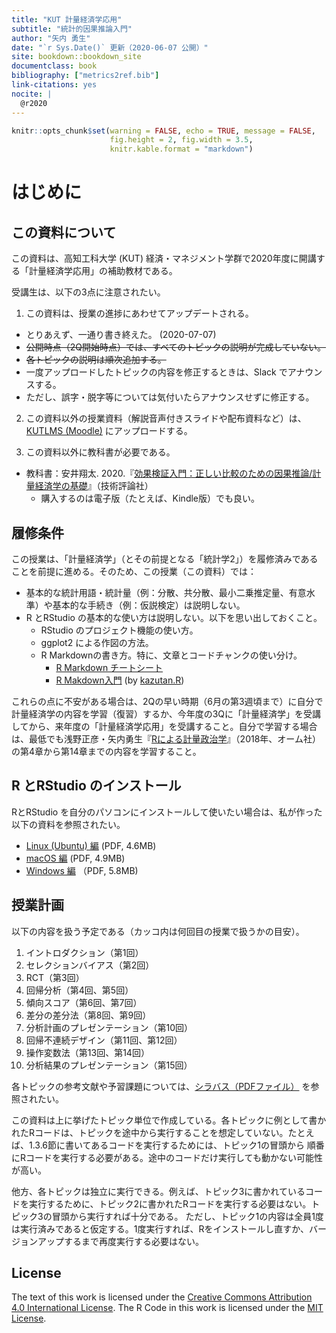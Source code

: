 ```yaml
---
title: "KUT 計量経済学応用"
subtitle: "統計的因果推論入門"
author: "矢内 勇生"
date: "`r Sys.Date()` 更新（2020-06-07 公開）"
site: bookdown::bookdown_site
documentclass: book
bibliography: ["metrics2ref.bib"]
link-citations: yes
nocite: |
  @r2020
---
```


```r
knitr::opts_chunk$set(warning = FALSE, echo = TRUE, message = FALSE, 
                      fig.height = 2, fig.width = 3.5,
                      knitr.kable.format = "markdown")
```


# はじめに {-}

## この資料について

この資料は、高知工科大学 (KUT) 経済・マネジメント学群で2020年度に開講する「計量経済学応用」の補助教材である。

受講生は、以下の3点に注意されたい。

1. この資料は、授業の進捗にあわせてアップデートされる。
  - とりあえず、一通り書き終えた。 (2020-07-07)
  - <s>公開時点（2Q開始時点）では、すべてのトピックの説明が完成していない。</s>
  - <s>各トピックの説明は順次追加する。</s>
  - 一度アップロードしたトピックの内容を修正するときは、Slack でアナウンスする。
  - ただし、誤字・脱字等については気付いたらアナウンスせずに修正する。

2. この資料以外の授業資料（解説音声付きスライドや配布資料など）は、[KUTLMS (Moodle)](https://lms.kochi-tech.ac.jp/course/view.php?id=793) にアップロードする。

3. この資料以外に教科書が必要である。
  - 教科書：安井翔太. 2020.『[効果検証入門：正しい比較のための因果推論/計量経済学の基礎](https://gihyo.jp/book/2020/978-4-297-11117-5)』（技術評論社）
    - 購入するのは電子版（たとえば、Kindle版）でも良い。

## 履修条件

この授業は、「計量経済学」（とその前提となる「統計学2」）を履修済みであることを前提に進める。そのため、この授業（この資料）では：

- 基本的な統計用語・統計量（例：分散、共分散、最小二乗推定量、有意水準）や基本的な手続き（例：仮説検定）は説明しない。
- R とRStudio の基本的な使い方は説明しない。以下を思い出しておくこと。
  - RStudio のプロジェクト機能の使い方。
  - ggplot2 による作図の方法。
  - R Markdownの書き方。特に、文章とコードチャンクの使い分け。
    - [R Markdown チートシート](https://www.rstudio.com/wp-content/uploads/2016/03/rmarkdown-cheatsheet-2.0.pdf)
    - [R Makdown入門](https://kazutan.github.io/kazutanR/Rmd_intro.html) (by [kazutan.R](https://kazutan.github.io/kazutanR/index.html))

これらの点に不安がある場合は、2Qの早い時期（6月の第3週頃まで）に自分で計量経済学の内容を学習（復習）するか、今年度の3Qに「計量経済学」を受講してから、来年度の「計量経済学応用」を受講すること。自分で学習する場合は、最低でも浅野正彦・矢内勇生『[Rによる計量政治学](https://github.com/yukiyanai/quant-methods-R)』（2018年、オーム社）の第4章から第14章までの内容を学習すること。

## R とRStudio のインストール

RとRStudio を自分のパソコンにインストールして使いたい場合は、私が作った以下の資料を参照されたい。

- [Linux (Ubuntu) 編](http://yukiyanai.github.io/jp/resources/docs/install-R_ubuntu.pdf) (PDF, 4.6MB)
- [macOS 編](http://yukiyanai.github.io/jp/resources/docs/install-R_macOS.pdf) (PDF, 4.9MB)
- [Windows 編](http://yukiyanai.github.io/jp/resources/docs/install-R_windows.pdf) （PDF, 5.8MB)

## 授業計画

以下の内容を扱う予定である（カッコ内は何回目の授業で扱うかの目安）。

1. イントロダクション（第1回）
2. セレクションバイアス（第2回）
3. RCT（第3回）
4. 回帰分析（第4回、第5回）
5. 傾向スコア（第6回、第7回）
6. 差分の差分法（第8回、第9回）
8. 分析計画のプレゼンテーション（第10回）
9. 回帰不連続デザイン（第11回、第12回）
10. 操作変数法（第13回、第14回）
11. 分析結果のプレゼンテーション（第15回）

各トピックの参考文献や予習課題については、[シラバス（PDFファイル）](http://yukiyanai.github.io/jp/classes/econometrics2/docs/syllabus-applied-econometrics_2020-2Q.pdf) を参照されたい。

この資料は上に挙げたトピック単位で作成している。各トピックに例として書かれたRコードは、トピックを途中から実行することを想定していない。たとえば、1.3.6節に書いてあるコードを実行するためには、トピック1の冒頭から 順番にRコードを実行する必要がある。途中のコードだけ実行しても動かない可能性が高い。

他方、各トピックは独立に実行できる。例えば、トピック3に書かれているコードを実行するために、トピック2に書かれたRコードを実行する必要はない。トピック3の冒頭から実行すれば十分である。
ただし、トピック1の内容は全員1度は実行済みであると仮定する。1度実行すれば、Rをインストールし直すか、バージョンアップするまで再度実行する必要はない。

## License {-}

The text of this work is licensed under the [Creative Commons Attribution 4.0 International License](http://creativecommons.org/licenses/by/4.0/). The R Code in this work is licensed under the [MIT License](license.txt).

